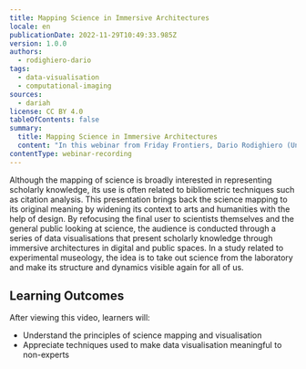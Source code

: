 ```yaml
---
title: Mapping Science in Immersive Architectures
locale: en
publicationDate: 2022-11-29T10:49:33.985Z
version: 1.0.0
authors:
  - rodighiero-dario
tags:
  - data-visualisation
  - computational-imaging
sources:
  - dariah
license: CC BY 4.0
tableOfContents: false
summary:
  title: Mapping Science in Immersive Architectures
  content: "In this webinar from Friday Frontiers, Dario Rodighiero (University of Groningen) discusses visualisation and representation of scholarly knowledge.  This presentation brings science mapping back to its original meaning by widening its context to arts and humanities with the help of design. "
contentType: webinar-recording
---
```

Although the mapping of science is broadly interested in representing scholarly knowledge, its use is often related to bibliometric techniques such as citation analysis. This presentation brings back the science mapping to its original meaning by widening its context to arts and humanities with the help of design. By refocusing the final user to scientists themselves and the general public looking at science, the audience is conducted through a series of data visualisations that present scholarly knowledge through immersive architectures in digital and public spaces. In a study related to experimental museology, the idea is to take out science from the laboratory and make its structure and dynamics visible again for all of us.

## L﻿earning Outcomes

A﻿fter viewing this video, learners will:

* U﻿nderstand the principles of science mapping and visualisation
* A﻿ppreciate techniques used to make data visualisation meaningful to non-experts

<VideoCard provider="youtube" id="1pqhYoYfZC0" title="Mapping Science in Immersive Architectures" subtitle="Click here to view" image="images/dario-rodighiero-thumbnail.png" />

